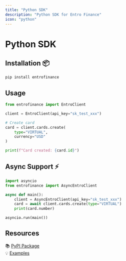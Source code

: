 ```yaml
---
title: "Python SDK"
description: "Python SDK for Entro Finance"
icon: "python"
---
```


# Python SDK

## Installation 📦

```bash
pip install entrofinance
```

## Usage

```python
from entrofinance import EntroClient

client = EntroClient(api_key="sk_test_xxx")

# Create card
card = client.cards.create(
    type="VIRTUAL",
    currency="USD"
)

print(f"Card created: {card.id}")
```

## Async Support ⚡

```python
import asyncio
from entrofinance import AsyncEntroClient

async def main():
    client = AsyncEntroClient(api_key="sk_test_xxx")
    card = await client.cards.create(type="VIRTUAL")
    print(card.number)

asyncio.run(main())
```

## Resources

📚 [PyPI Package](https://pypi.org/project/entrofinance)  
💡 [Examples](https://github.com/entrofinance/python-examples)  